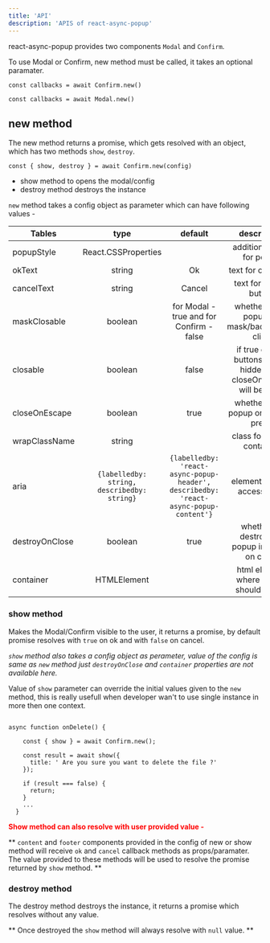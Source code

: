 ```yaml
---
title: 'API'
description: 'APIS of react-async-popup'
---
```


react-async-popup provides two components `Modal` and `Confirm`.

To use Modal or Confirm, new method must be called, it takes an optional paramater.

```tsx
const callbacks = await Confirm.new()
```

```tsx
const callbacks = await Modal.new()
```

## new method

The new method returns a promise, which gets resolved with an object, which has two methods `show`, `destroy`.

```tsx
const { show, destroy } = await Confirm.new(config)
```

- show method to opens the modal/config
- destroy method destroys the instance

`new` method takes a config object as parameter which can have following values -

| Tables         |                    type                     |                                       default                                        |                              description                              |
| -------------- | :-----------------------------------------: | :----------------------------------------------------------------------------------: | :-------------------------------------------------------------------: |
| popupStyle     |             React.CSSProperties             |                                                                                      |                      additional style for popup                       |
| okText         |                   string                    |                                          Ok                                          |                          text for ok button                           |
| cancelText     |                   string                    |                                        Cancel                                        |                        text for cancel button                         |
| maskClosable   |                   boolean                   |                       for Modal - true and for Confirm - false                       |             whether close popup on mask/background click              |
| closable       |                   boolean                   |                                        false                                         | if true cancel buttons will be hidden and closeOnEscape will be false |
| closeOnEscape  |                   boolean                   |                                         true                                         |                  whether close popup on escape press                  |
| wrapClassName  |                   string                    |                                                                                      |                       class for popup container                       |
| aria           | `{labelledby: string, describedby: string}` | `{labelledby: 'react-async-popup-header', describedby: 'react-async-popup-content'}` |                    element ID's for accessibility                     |
| destroyOnClose |                   boolean                   |                                         true                                         |            whether to destroy the popup instance on close             |
| container      |                 HTMLElement                 |                                                                                      |                 html element where popup should mount                 |

### show method

Makes the Modal/Confirm visible to the user, it returns a promise, by default promise resolves with `true` on ok and with `false` on cancel.

_`show` method also takes a config object as perameter, value of the config is same as `new` method
just `destroyOnClose` and `container` properties are not available here._

Value of `show` parameter can override the initial values given to the `new` method,
this is really usefull when developer wan't to use single instance in more then one context.

```tsx

async function onDelete() {

    const { show } = await Confirm.new();

    const result = await show({
      title: ' Are you sure you want to delete the file ?'
    });

    if (result === false) {
      return;
    }
    ...
  }
```

<span style='color: red; font-weight: bold;'>
  Show method can also resolve with user provided value -
</span>

**
`content` and `footer` components provided in the config of new or show method will receive
`ok` and `cancel` callback methods as props/paramater.
The value provided to these methods will be used to resolve the promise returned by `show` method.
**

### destroy method

The destroy method destroys the instance, it returns a promise which resolves without any value.

** Once destroyed the `show` method will always resolve with `null` value. **

